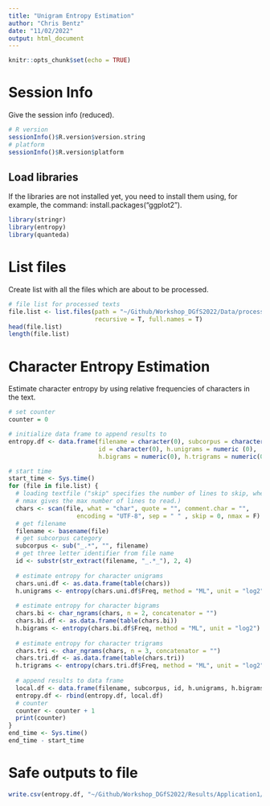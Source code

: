 ```yaml
---
title: "Unigram Entropy Estimation"
author: "Chris Bentz"
date: "11/02/2022"
output: html_document
---
```


```r
knitr::opts_chunk$set(echo = TRUE)
```

# Session Info
Give the session info (reduced).
```r
# R version
sessionInfo()$R.version$version.string
# platform
sessionInfo()$R.version$platform 
```

## Load libraries
If the libraries are not installed yet, you need to install them using, for example, the command: install.packages("ggplot2").
```r
library(stringr)
library(entropy)
library(quanteda)
```

# List files
Create list with all the files which are about to be processed. 
```r
# file list for processed texts
file.list <- list.files(path = "~/Github/Workshop_DGfS2022/Data/processed", 
                        recursive = T, full.names = T)
head(file.list)
length(file.list)
```

# Character Entropy Estimation
Estimate character entropy by using relative frequencies of characters in the text.
```r
# set counter
counter = 0

# initialize data frame to append results to
entropy.df <- data.frame(filename = character(0), subcorpus = character(0), 
                         id = character(0), h.unigrams = numeric (0),
                         h.bigrams = numeric(0), h.trigrams = numeric(0)) 

# start time
start_time <- Sys.time()
for (file in file.list) {
  # loading textfile ("skip" specifies the number of lines to skip, whereas
  # nmax gives the max number of lines to read.)
  chars <- scan(file, what = "char", quote = "", comment.char = "", 
                   encoding = "UTF-8", sep = " " , skip = 0, nmax = F) 
  # get filename
  filename <- basename(file) 
  # get subcorpus category
  subcorpus <- sub("_.*", "", filename)
  # get three letter identifier from file name
  id <- substr(str_extract(filename, "_.*_"), 2, 4) 
  
  # estimate entropy for character unigrams
  chars.uni.df <- as.data.frame(table(chars))
  h.unigrams <- entropy(chars.uni.df$Freq, method = "ML", unit = "log2")
  
  # estimate entropy for character bigrams
  chars.bi <- char_ngrams(chars, n = 2, concatenator = "")
  chars.bi.df <- as.data.frame(table(chars.bi)) 
  h.bigrams <- entropy(chars.bi.df$Freq, method = "ML", unit = "log2")
  
  # estimate entropy for character trigrams
  chars.tri <- char_ngrams(chars, n = 3, concatenator = "")
  chars.tri.df <- as.data.frame(table(chars.tri)) 
  h.trigrams <- entropy(chars.tri.df$Freq, method = "ML", unit = "log2")
  
  # append results to data frame
  local.df <- data.frame(filename, subcorpus, id, h.unigrams, h.bigrams, h.trigrams)
  entropy.df <- rbind(entropy.df, local.df)
  # counter
  counter <- counter + 1
  print(counter)
}
end_time <- Sys.time()
end_time - start_time
```
# Safe outputs to file
```r
write.csv(entropy.df, "~/Github/Workshop_DGfS2022/Results/Application1/entropyEstimations.csv", row.names = F, append = F)
```

